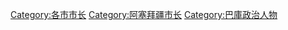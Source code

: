 {{Commonscat|Mayors of Baku}}

[[Category:各市市长|Category:各市市长]]
[[Category:阿塞拜疆市长|Category:阿塞拜疆市长]]
[[Category:巴庫政治人物|Category:巴庫政治人物]]